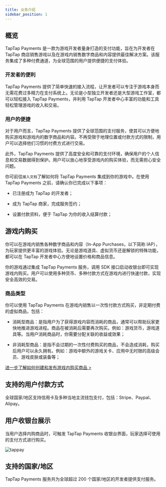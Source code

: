 ```yaml
---
title: 业务介绍
sidebar_position: 1
---
```


<head>
  <meta name="robots" content="noindex" />
</head>

## 概览

TapTap Payments 是一款为游戏开发者量身打造的支付功能，旨在为开发者在 TapTap 商店销售游戏以及在游戏内销售数字商品和内容提供最佳解决方案。该服务集成了多种付费通道，为全球范围的用户提供便捷的支付体验。

### 开发者的便利

TapTap Payments 提供了简单快速的接入流程，让开发者可以专注于游戏本身而无需花费过多精力在支付系统上。无论是小型独立开发者还是大型游戏工作室，都可以轻松接入 TapTap Payments，并利用 TapTap 开发者中心丰富的功能和工具轻松管理游戏的收入和交易。

### 用户的便捷

对于用户而言，TapTap Payments 提供了全球范围的支付服务，使其可以方便地购买游戏和游戏内的数字商品和内容。不再受限于地理位置或付款方式的限制，用户可以选择他们习惯的付费方式进行交易。

此外，TapTap Payments 提供了高度安全和可靠的支付环境，确保用户的个人信息和交易数据得到保护。用户可以放心地享受游戏内的购买体验，而无需担心安全问题。

你可前往`接入文档`了解如何将 TapTap Payments 集成到你的游戏中。在使用 TapTap Payments 之前，请确认你已完成以下事项：

* 已注册成为 TapTap 的开发者；

* 成为 TapTap 商家，完成服务签约；

* 设置付款资料，便于 TapTap 为你的收入结算付款；
 

## 游戏内购买

你可以在游戏内销售各种数字商品和内容（In-App Purchases，以下简称 IAP），为玩家提供更丰富的游戏体验。无论是游戏道具、虚拟货币还是解锁的特殊功能，都可以在 TapTap 开发者中心方便地设置价格和商品信息。

你的游戏通过集成 TapTap Payments 服务，调用 SDK 接口启动收银台即可实现游戏内购买。用户可以使用多种货币、多种付款方式在游戏内进行快速付款，实现安全高效的交易。

### 商品类型

你可以使用 TapTap Payments 在游戏内销售以一次性付款方式购买，非定期付费的虚拟商品，包括：

* 消耗型商品：是指用户为了获得游戏内容而消耗的商品，通常可以帮助玩家更快地推进游戏进程。商品在被消耗后需要再次购买。例如：游戏货币，游戏道具等。当用户消耗商品时，你需要分配关联的收益或效果；

* 非消耗型商品：是指不会过期的一次性付费购买的商品，不会造成消耗，购买后用户可以永久拥有。例如：游戏中额外的游戏关卡、应用中无时限的高级会员、游戏皮肤或装备等；

[进一步了解如何创建和发布游戏内购买商品 >](./../features/tds-tappay-commodity-management/#创建游戏内商品)

## 支持的用户付款方式

全球国家/地区支持信用卡及多种当地主流钱包支付，包括：Stripe、Paypal、Alipay。

## 用户收银台展示

当用户选择内购商品时，可触发 TapTap Payments 收银台界面，玩家选择可使用的支付方式进行购买。

![tappay](https://capacity-files.lcfile.com/jEGfLcgubAdCzXKQewF7cYEWJaYdstRE/tds-tappay-introduce.png)

## 支持的国家/地区

TapTap Payments 服务共为全球超过 200 个国家/地区的开发者提供支付服务。
